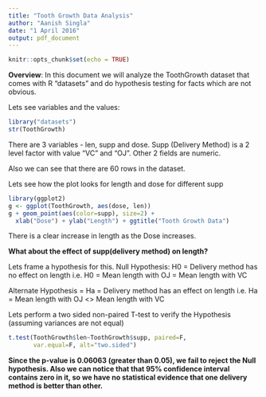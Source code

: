 ---
title: "Tooth Growth Data Analysis"
author: "Aanish Singla"
date: "1 April 2016"
output: pdf_document
---

```{r setup, include=FALSE}
knitr::opts_chunk$set(echo = TRUE)
```

**Overview**: In this document we will analyze the ToothGrowth dataset that comes with R "datasets" and do hypothesis testing for facts which are not obvious.

Lets see variables and the values:
```{r}
library("datasets")
str(ToothGrowth)
```

There are 3 variables - len, supp and dose. Supp (Delivery Method) is a 2 level factor with value "VC" and "OJ". Other 2 fields are numeric.

Also we can see that there are 60 rows in the dataset.

Lets see how the plot looks for length and dose for different supp

```{r fig.width=4, fig.height=3}
library(ggplot2)
g <- ggplot(ToothGrowth, aes(dose, len))
g + geom_point(aes(color=supp), size=2) + 
  xlab("Dose") + ylab("Length") + ggtitle("Tooth Growth Data")
```

There is a clear increase in length as the Dose increases.   


**What about the effect of supp(delivery method) on length?**

Lets frame a hypothesis for this. 
Null Hypothesis: H0 = Delivery method has no effect on length i.e.
                 H0 = Mean length with OJ = Mean  length with VC
                 
Alternate Hypothesis = Ha = Delivery method has an effect on length i.e.                   Ha = Mean length with OJ <> Mean  length with VC

Lets perform a two sided non-paired T-test to verify the Hypothesis (assuming variances are not equal)    

```{r}
t.test(ToothGrowth$len~ToothGrowth$supp, paired=F, 
       var.equal=F, alt="two.sided")
```

**Since the p-value is 0.06063 (greater than 0.05), we fail to reject the Null hypothesis. Also we can notice that that 95% confidence interval contains zero in it, so we have no statistical evidence that one delivery method is better than other.**